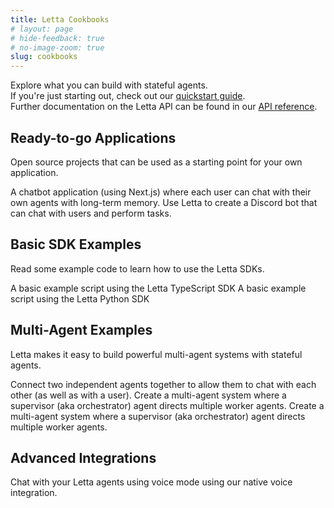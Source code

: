 ```yaml
---
title: Letta Cookbooks
# layout: page
# hide-feedback: true
# no-image-zoom: true
slug: cookbooks
---
```


Explore what you can build with stateful agents.<br />
If you're just starting out, check out our <Icon icon="fa-sharp fa-light fa-bolt" /> [quickstart guide](/quickstart).<br />
Further documentation on the Letta API can be found in our <Icon icon="fa-sharp fa-light fa-code" /> [API reference](/api-reference/overview).

## Ready-to-go Applications

Open source projects that can be used as a starting point for your own application.

<CardGroup cols={2}>
  <Card
    title="LettaGPT chatbot application"
    icon="fa-sharp fa-light messages"
    href="https://github.com/letta-ai/letta-chatbot-template"
    iconPosition="left"
  >
A chatbot application (using Next.js) where each user can chat with their own agents with long-term memory.
  </Card>
  <Card
    title="Create a Discord Bot"
    icon="fa-sharp fa-light fa-comments"
    href="https://github.com/letta-ai/letta-discord-bot-example"
    iconPosition="left"
  >
Use Letta to create a Discord bot that can chat with users and perform tasks.
  </Card>
</CardGroup>


## Basic SDK Examples

Read some example code to learn how to use the Letta SDKs.

<CardGroup cols={2}>
  <Card
    title="TypeScript SDK"
    icon="fa-brands fa-js"
    href="https://github.com/letta-ai/letta/tree/main/examples/docs/node/example.ts"
    iconPosition="left"
  >
A basic example script using the Letta TypeScript SDK
  </Card>
  <Card
    title="Python SDK"
    icon="fa-brands fa-python"
    href="https://github.com/letta-ai/letta/tree/main/examples/docs/example.py"
    iconPosition="left"
  >
A basic example script using the Letta Python SDK
  </Card>
</CardGroup>

## Multi-Agent Examples

Letta makes it easy to build powerful multi-agent systems with stateful agents.

<CardGroup cols={2}>
  <Card
    title="Connecting agents to each other"
    icon="fa-sharp fa-light user-group"
    href="/cookbooks/multi-agent-async"
    iconPosition="left"
  >
Connect two independent agents together to allow them to chat with each other (as well as with a user).
  </Card>
  <Card
    title="Supervisor-Worker pattern (coming soon!)"
    icon="fa-sharp fa-light people-group"
    iconPosition="left"
  >
Create a multi-agent system where a supervisor (aka orchestrator) agent directs multiple worker agents.
  </Card>
  <Card
    title="Swarm pattern (coming soon!)"
    icon="fa-sharp fa-light bee"
    iconPosition="left"
  >
Create a multi-agent system where a supervisor (aka orchestrator) agent directs multiple worker agents.
  </Card>
</CardGroup>

## Advanced Integrations
<CardGroup cols={2}>
  <Card
    title="Advanced voice mode (coming soon!)"
    icon="fa-sharp fa-light fa-phone-volume"
    iconPosition="left"
  >
Chat with your Letta agents using voice mode using our native voice integration.
  </Card>
</CardGroup>
